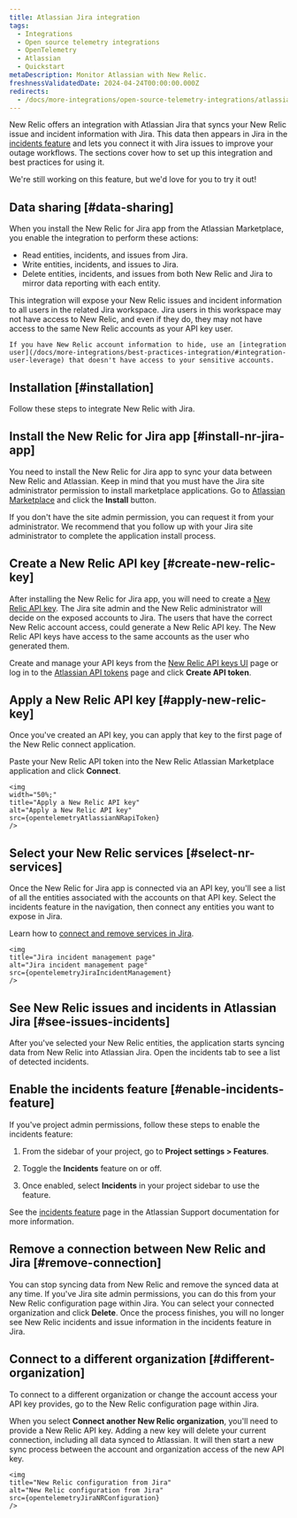 ```yaml
---
title: Atlassian Jira integration
tags:
  - Integrations
  - Open source telemetry integrations
  - OpenTelemetry
  - Atlassian
  - Quickstart
metaDescription: Monitor Atlassian with New Relic.
freshnessValidatedDate: 2024-04-24T00:00:00.000Z
redirects:
  - /docs/more-integrations/open-source-telemetry-integrations/atlassian/atlassian-integration
---
```






New Relic offers an integration with Atlassian Jira that syncs your New Relic issue and incident information with Jira. This data then appears in Jira in the [incidents feature](https://support.atlassian.com/jira-software-cloud/docs/what-is-the-incidents-feature/) and lets you connect it with Jira issues to improve your outage workflows. The sections cover how to set up this integration and best practices for using it.

<Callout title="preview">
    We're still working on this feature, but we'd love for you to try it out!
</Callout>


## Data sharing [#data-sharing]

When you install the New Relic for Jira app from the Atlassian Marketplace, you enable the integration to perform these actions:

* Read entities, incidents, and issues from Jira.
* Write entities, incidents, and issues to Jira.
* Delete entities, incidents, and issues from both New Relic and Jira to mirror data reporting with each entity.

<Callout variant="caution">
    This integration will expose your New Relic issues and incident information to all users in the related Jira workspace. Jira users in this workspace may not have access to New Relic, and even if they do, they may not have access to the same New Relic accounts as your API key user. 

    If you have New Relic account information to hide, use an [integration user](/docs/more-integrations/best-practices-integration/#integration-user-leverage) that doesn't have access to your sensitive accounts.
</Callout>


## Installation [#installation]

Follow these steps to integrate New Relic with Jira.

<Steps>
<Step>

## Install the New Relic for Jira app [#install-nr-jira-app]

You need to install the New Relic for Jira app to sync your data between New Relic and Atlassian. Keep in mind that you must have the Jira site administrator permission to install marketplace applications. Go to [Atlassian Marketplace](https://marketplace.atlassian.com/apps/1233828/new-relic-for-jira?tab=overview&hosting=cloud) and click the **Install** button.

<Callout variant="tip">
    If you don't have the site admin permission, you can request it from your administrator. We recommend that you follow up with your Jira site administrator to complete the application install process.
</Callout>

</Step>
<Step>

## Create a New Relic API key [#create-new-relic-key]

After installing the New Relic for Jira app, you will need to create a [New Relic API key](/docs/apis/intro-apis/new-relic-api-keys/). The Jira site admin and the New Relic administrator will decide on the exposed accounts to Jira. The users that have the correct New Relic account access, could generate a New Relic API key. The New Relic API keys have access to the same accounts as the user who generated them.

Create and manage your API keys from the [New Relic API keys UI](https://one.newrelic.com/launcher/api-keys-ui.api-keys-launcher) page or log in to the [Atlassian API tokens](https://id.atlassian.com/manage-profile/security/api-tokens) page and click **Create API token**.

</Step>

<Step>

## Apply a New Relic API key [#apply-new-relic-key]

Once you've created an API key, you can apply that key to the first page of the New Relic connect application. 

Paste your New Relic API token into the New Relic Atlassian Marketplace application and click **Connect**.

    <img
    width="50%;"
    title="Apply a New Relic API key"
    alt="Apply a New Relic API key"
    src={opentelemetryAtlassianNRapiToken}
    />


</Step>
<Step>

## Select your New Relic services [#select-nr-services]

Once the New Relic for Jira app is connected via an API key, you'll see a list of all the entities associated with the accounts on that API key. Select the incidents feature in the navigation, then connect any entities you want to expose in Jira.

Learn how to [connect and remove services in Jira](https://support.atlassian.com/jira-software-cloud/docs/connect-jira-service-management-services-to-jira-software/).

    <img
    title="Jira incident management page"
    alt="Jira incident management page"
    src={opentelemetryJiraIncidentManagement}
    />


</Step>
<Step>

## See New Relic issues and incidents in Atlassian Jira [#see-issues-incidents]

After you've selected your New Relic entities, the application starts syncing data from New Relic into Atlassian Jira. Open the incidents tab to see a list of detected incidents.


</Step>

</Steps>

## Enable the incidents feature [#enable-incidents-feature]

If you've project admin permissions, follow these steps to enable the incidents feature:

1. From the sidebar of your project, go to <DoNotTranslate>**Project settings > Features**</DoNotTranslate>.

2. Toggle the <DoNotTranslate>**Incidents**</DoNotTranslate> feature on or off.

3. Once enabled, select <DoNotTranslate>**Incidents**</DoNotTranslate> in your project sidebar to use the feature.


See the [incidents feature](https://support.atlassian.com/jira-software-cloud/docs/what-is-the-incidents-feature/) page in the Atlassian Support documentation for more information.


## Remove a connection between New Relic and Jira [#remove-connection]

You can stop syncing data from New Relic and remove the synced data at any time. If you've Jira site admin permissions, you can do this from your New Relic configuration page within Jira. You can select your connected organization and click <DoNotTranslate>**Delete**</DoNotTranslate>. Once the process finishes, you will no longer see New Relic incidents and issue information in the incidents feature in Jira.


## Connect to a different organization [#different-organization]

To connect to a different organization or change the account access your API key provides, go to the New Relic configuration page within Jira.

When you select <DoNotTranslate>**Connect another New Relic organization**</DoNotTranslate>, you'll need to provide a New Relic API key. Adding a new key will delete your current connection, including all data synced to Atlassian. It will then start a new sync process between the account and organization access of the new API key.


    <img
    title="New Relic configuration from Jira"
    alt="New Relic configuration from Jira"
    src={opentelemetryJiraNRConfiguration}
    />


